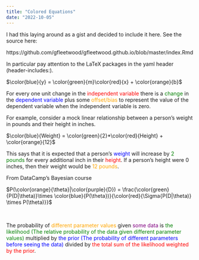 ```yaml
---
title: "Colored Equations"
date: "2022-10-05"
---
```


I had this laying around as a gist and decided to include it here. See the source here: 

https://github.com/gfleetwood/gfleetwood.github.io/blob/master/index.Rmd

In particular pay attention to the LaTeX packages in the yaml header (header-includes:).

$\color{blue}{y} = \color{green}{m}\color{red}{x} + \color{orange}{b}$ 

For every one unit change in the <span style="color:red">independent variable</span> there is a <span style="color:green">change</span> in the <span style="color:blue">dependent variable</span> plus some  <span style="color:orange">offset/bias</span> to represent the value of the dependent variable when the independent variable is zero.

For example, consider a mock linear relationship between a person's weight in pounds and their height in inches. 

$\color{blue}{Weight} = \color{green}{2}*\color{red}{Height} + \color{orange}{12}$ 

This says that it is expected that a person's <span style="color:blue">weight</span> will increase by <span style="color:green">2 pounds</span> for every additional inch in their <span style="color:red">height</span>. If a person's height were 0 inches, then their weight would be <span style="color:orange">12 pounds</span>.

From DataCamp's Bayesian course

$P(\color{orange}{\theta}|\color{purple}{D}) = \frac{\color{green}{P(D|\theta)}\times \color{blue}{P(\theta})}{\color{red}{\Sigma{P(D|\theta)} \times P(\theta)}}$ 

<br> 

The probability of <span style="color:orange">different parameter values</span> given <span style="color:purple">some data</span> is <span style="color:green">the likelihood (The relative probability of the data given different parameter values)</span> multiplied by <span style="color:blue">the prior (The probability of different parameters before seeing the data)</span> divided by <span style="color:red">the total sum of the likelihood weighted by the prior</span>.



